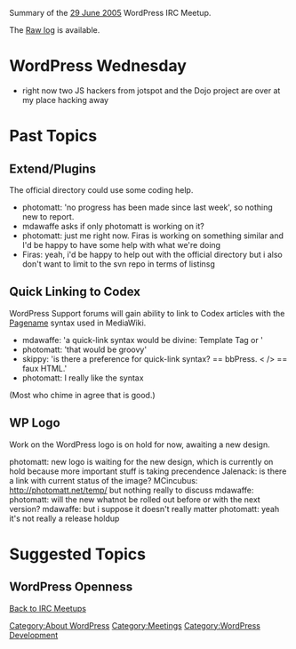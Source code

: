 Summary of the [[IRC_Meetups/2005/June#2005-06-29|29 June 2005]] WordPress IRC Meetup.

The [[IRC_Meetups/2005/June/June29RawLog|Raw log]] is available.

= WordPress Wednesday =

* <photomatt> right now two JS hackers from jotspot and the Dojo project are over at my place hacking away

= Past Topics =

== Extend/Plugins ==

The official directory could use some coding help.

* photomatt: 'no progress has been made since last week', so nothing new to report.
* mdawaffe asks if only photomatt is working on it?
* photomatt: just me right now. Firas is working on something similar and I'd be happy to have some help with what we're doing
* Firas: yeah, i'd be happy to help out with the official directory but i also don't want to limit to the svn repo in terms of listinsg

== Quick Linking to Codex ==

WordPress Support forums will gain ability to link to Codex articles with the [[Pagename]] syntax used in MediaWiki.

* mdawaffe: 'a quick-link syntax would be divine: Template Tag or <codex Template Tag />'
* photomatt: 'that would be groovy'
* skippy: 'is there a preference for quick-link syntax? [[]] == bbPress. < /> == faux HTML.'
* photomatt: I really like the [[]] syntax
(Most who chime in agree that [[]] is good.)

== WP Logo ==

Work on the WordPress logo is on hold for now, awaiting a new design.

photomatt: new logo is waiting for the new design, which is currently on hold because more important stuff is taking precendence
Jalenack: is there a link with current status of the image?
MCincubus: http://photomatt.net/temp/ but nothing really to discuss
mdawaffe: photomatt: will the new whatnot be rolled out before or with the next version?
mdawaffe: but i suppose it doesn't really matter
photomatt: yeah it's not really a release holdup

= Suggested Topics =

== WordPress Openness ==


[[IRC Meetups|Back to IRC Meetups]]

[[Category:About WordPress]]
[[Category:Meetings]]
[[Category:WordPress Development]]